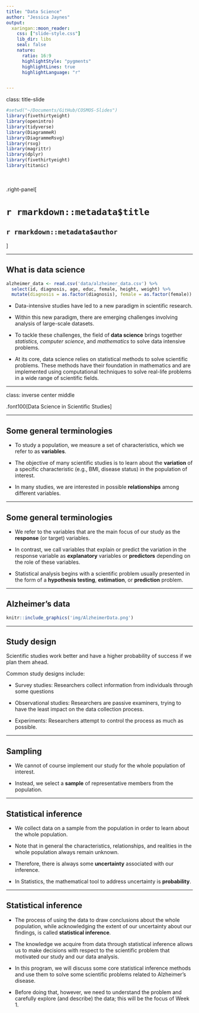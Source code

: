 ```yaml
---
title: "Data Science"
author: "Jessica Jaynes"
output: 
  xaringan::moon_reader:
    css: ["slide-style.css"]
    lib_dir: libs
    seal: false
    nature:
      ratio: 16:9
      highlightStyle: "pygments"
      highlightLines: true
      highlightLanguage: "r"


---
```


class: title-slide

```r
#setwd("~/Documents/GitHub/COSMOS-Slides")
library(fivethirtyeight)
library(openintro)
library(tidyverse)
library(DiagrammeR)
library(DiagrammeRsvg)
library(rsvg)
library(magrittr)
library(dplyr)
library(fivethirtyeight)
library(titanic)
```

<br>
<br>
.right-panel[ 
<br>

# `r rmarkdown::metadata$title`

## `r rmarkdown::metadata$author`

]


---


## What is data science 

```r

alzheimer_data <- read.csv('data/alzheimer_data.csv') %>% 
  select(id, diagnosis, age, educ, female, height, weight) %>% 
  mutate(diagnosis = as.factor(diagnosis), female = as.factor(female))

```

- Data-intensive studies have led to a new paradigm in scientific research. 

- Within this new paradigm, there are emerging challenges involving analysis of large-scale datasets. 

- To tackle these challenges, the field of __data science__ brings together _statistics, computer science_, and _mathematics_ to solve data intensive problems.

- At its core, data science relies on statistical methods to solve scientific problems. These methods have their foundation in mathematics and are implemented using computational techniques to solve real-life problems in a wide range of scientific fields. 


---

class: inverse center middle

.font100[Data Science in Scientific Studies]




---

## Some general terminologies

- To study a population, we measure a set of characteristics, which we refer to as __variables__.

- The objective of many scientific studies is to
learn about the __variation__ of a specific characteristic
(e.g., BMI, disease status) in the population of interest. 

- In many studies, we are interested in possible __relationships__ among different variables.

---

## Some general terminologies

- We refer to the variables that are the main focus of our study as the
__response__ (or target) variables. 

- In contrast, we call variables that explain or predict the variation in the response variable as
__explanatory__ variables or __predictors__ depending on the role of these variables.

- Statistical analysis begins with a scientific problem usually presented
in the form of a __hypothesis testing__, __estimation__, or __prediction__
problem. 
 


---

## Alzheimer's data

```r
knitr::include_graphics('img/AlzheimerData.png')
```





---

## Study design

Scientific studies work better and have a higher probability of success if we plan them ahead. 

Common study designs include:

- Survey studies: Researchers collect information from individuals through some questions

- Observational studies: Researchers are passive examiners, trying to have the least impact on the data collection process.  

- Experiments: Researchers attempt to control the process as much as possible.


---

## Sampling 

- We cannot of course implement our study for the whole population of interest. 

- Instead, we select a __sample__ of representative members from the population.


---

## Statistical inference

- We collect data on a sample from the population in order to learn about the whole population. 

- Note that in general the characteristics, relationships, and realities in the whole population always remain unknown. 

- Therefore, there is always some __uncertainty__ associated with our inference. 

- In Statistics, the mathematical tool to address uncertainty is __probability__. 


---

## Statistical inference

- The process of using the data to draw conclusions about the whole population, while acknowledging the extent of our uncertainty about our findings, is called __statistical inference__. 

- The knowledge we acquire from data through statistical inference allows us to make decisions with respect to the scientific problem that motivated our study and our data analysis. 

- In this program, we will discuss some core statistical inference methods and use them to solve some scientific problems related to Alzheimer's disease.

- Before doing that, however, we need to understand the problem and carefully explore (and describe) the data; this will be the focus of Week 1.  

